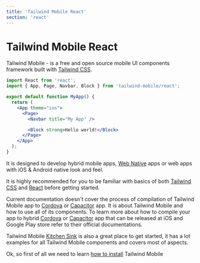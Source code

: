 ```yaml
---
title: 'Tailwind Mobile React'
section: 'react'
---
```


# Tailwind Mobile React

Tailwind Mobile - is a free and open source mobile UI components framework built with [Tailwind CSS](https://tailwindcss.com).

```jsx
import React from 'react';
import { App, Page, Navbar, Block } from 'tailwind-mobile/react';

export default function MyApp() {
  return (
    <App theme="ios">
      <Page>
        <Navbar title="My App" />

        <Block strong>Hello world!</Block>
      </Page>
    </App>
  );
}
```

It is designed to develop hybrid mobile apps, [Web Native](https://webnative.tech) apps or web apps with iOS & Android native look and feel.

It is highly recommended for you to be familiar with basics of both [Tailwind CSS](https://tailwindcss.com) and [React](https://reactjs.org) before getting started.

Current documentation doesn't cover the process of compilation of Tailwind Mobile app to [Cordova](https://cordova.apache.org) or [Capacitor](https://capacitorjs.com) app. It is about Tailwind Mobile and how to use all of its components. To learn more about how to compile your app to hybrid [Cordova](https://cordova.apache.org) or [Capacitor](https://capacitorjs.com) app that can be released at iOS and Google Play store refer to their official documentations.

Tailwind Mobile [Kitchen Sink](/react/kitchen-sink) is also a great place to get started, it has a lot examples for all Tailwind Mobile components and covers most of aspects.

Ok, so first of all we need to learn [how to install](/react/installation) Tailwind Mobile

